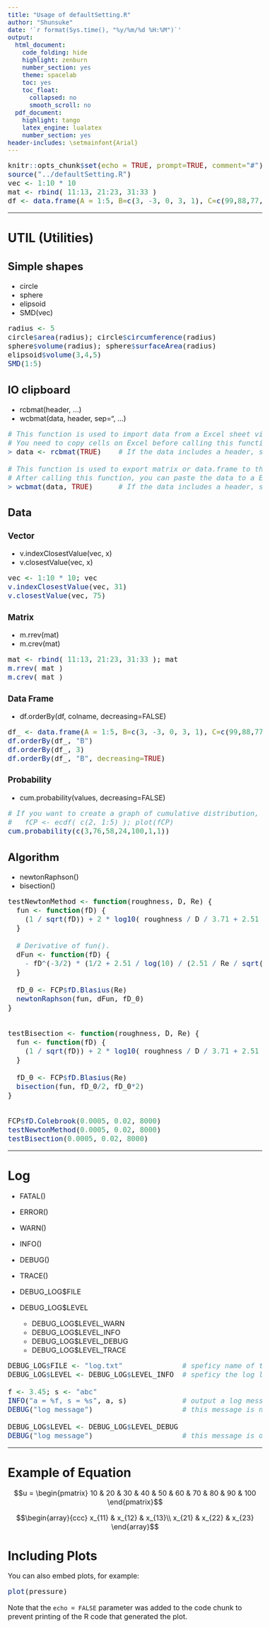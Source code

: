 ---
title: "Usage of defaultSetting.R"
author: "Shunsuke"
date: '`r format(Sys.time(), "%y/%m/%d %H:%M")`'
output:
  html_document:
    code_folding: hide
    highlight: zenburn
    number_section: yes
    theme: spacelab
    toc: yes
    toc_float:
      collapsed: no
      smooth_scroll: no
  pdf_document:
    highlight: tango
    latex_engine: lualatex
    number_section: yes
header-includes: \setmainfont{Arial}
---


<style type="text/css">

body{ /* Normal  */
  font-size: 16px;
  #font-family: Verdana, Helvetica, Arial, sans-serif;
  #color: #456788;
  color: "#090909";
}

h1 {
  font-size: 28px;
  font-weight: bold;
  color: "#030303";
}
h2 {
  font-size: 24px;
  font-weight: bold;
  font-color: "#030303";
}

code.r {
  font-size: 16px;
  #background-color: #eeeeee;
} 

</style>


\fontsize{12}{16} 

```{r setup, include=FALSE}
knitr::opts_chunk$set(echo = TRUE, prompt=TRUE, comment="#")
source("../defaultSetting.R")
vec <- 1:10 * 10
mat <- rbind( 11:13, 21:23, 31:33 )
df <- data.frame(A = 1:5, B=c(3, -3, 0, 3, 1), C=c(99,88,77,66,55))
```

---

# UTIL (Utilities) 

## Simple shapes

* circle
* sphere
* elipsoid
* SMD(vec)


```{r collapse=TRUE}
radius <- 5
circle$area(radius); circle$circumference(radius)
sphere$volume(radius); sphere$surfaceArea(radius)
elipsoid$volume(3,4,5)
SMD(1:5)
```

## IO clipboard

* rcbmat(header, ...)
* wcbmat(data, header, sep="\t", ...)

```{r, eval=FALSE, prompt=FALSE}
# This function is used to import data from a Excel sheet via the clipboard. 
# You need to copy cells on Excel before calling this function. 
> data <- rcbmat(TRUE)    # If the data includes a header, set "TRUE". 

# This function is used to export matrix or data.frame to the clipboard.
# After calling this function, you can paste the data to a Excel sheet.
> wcbmat(data, TRUE)      # If the data includes a header, set "TRUE". 
```

## Data

### Vector

* v.indexClosestValue(vec, x)
* v.closestValue(vec, x)

```{r collapse=TRUE}
vec <- 1:10 * 10; vec
v.indexClosestValue(vec, 31)
v.closestValue(vec, 75)
```

### Matrix

* m.rrev(mat)
* m.crev(mat)

```{r collapse=TRUE, prompt=TRUE}
mat <- rbind( 11:13, 21:23, 31:33 ); mat
m.rrev( mat )
m.crev( mat )
```

### Data Frame

* df.orderBy(df, colname, decreasing=FALSE)

```{r df, collapse=TRUE, prompt=TRUE}
df_ <- data.frame(A = 1:5, B=c(3, -3, 0, 3, 1), C=c(99,88,77,66,55)); df_
df.orderBy(df_, "B")
df.orderBy(df_, 3)
df.orderBy(df_, "B", decreasing=TRUE)
```

### Probability

* cum.probability(values, decreasing=FALSE)

```{r, collapse=TRUE}
# If you want to create a graph of cumulative distribution, you should use ecdf() function.
#   fCP <- ecdf( c(2, 1:5) ); plot(fCP)
cum.probability(c(3,76,58,24,100,1,1))
```

## Algorithm

* newtonRaphson()
* bisection()

```{r collapse=TRUE, prompt=TRUE}
testNewtonMethod <- function(roughness, D, Re) {
  fun <- function(fD) {
    (1 / sqrt(fD)) + 2 * log10( roughness / D / 3.71 + 2.51 / Re / sqrt(fD))
  }
  
  # Derivative of fun().
  dFun <- function(fD) {
    - fD^(-3/2) * (1/2 + 2.51 / log(10) / (2.51 / Re / sqrt(fD) + roughness / 3.71 / D) / Re)
  }
  
  fD_0 <- FCP$fD.Blasius(Re)
  newtonRaphson(fun, dFun, fD_0)
}


testBisection <- function(roughness, D, Re) {
  fun <- function(fD) {
    (1 / sqrt(fD)) + 2 * log10( roughness / D / 3.71 + 2.51 / Re / sqrt(fD))
  }
  
  fD_0 <- FCP$fD.Blasius(Re)
  bisection(fun, fD_0/2, fD_0*2)
}


FCP$fD.Colebrook(0.0005, 0.02, 8000)
testNewtonMethod(0.0005, 0.02, 8000)
testBisection(0.0005, 0.02, 8000)
```


---

# Log

* FATAL()
* ERROR()
* WARN()
* INFO()
* DEBUG()
* TRACE()
* DEBUG_LOG$FILE
* DEBUG_LOG$LEVEL

    * DEBUG_LOG$LEVEL_WARN
    * DEBUG_LOG$LEVEL_INFO
    * DEBUG_LOG$LEVEL_DEBUG
    * DEBUG_LOG$LEVEL_TRACE

```{r eval=FALSE}
DEBUG_LOG$FILE <- "log.txt"              # speficy name of the log file.
DEBUG_LOG$LEVEL <- DEBUG_LOG$LEVEL_INFO  # speficy the log level.

f <- 3.45; s <- "abc"
INFO("a = %f, s = %s", a, s)             # output a log message.
DEBUG("log message")                     # this message is not outputed.

DEBUG_LOG$LEVEL <- DEBUG_LOG$LEVEL_DEBUG
DEBUG("log message")                     # this message is outputed.
```


---





# Example of Equation


$$u = \begin{pmatrix} 10 & 20 & 30 & 40 & 50 & 60 & 70 & 80 & 90 & 100 \end{pmatrix}$$

$$\begin{array}{ccc}
x_{11} & x_{12} & x_{13}\\
x_{21} & x_{22} & x_{23}
\end{array}$$


# Including Plots

You can also embed plots, for example:

```{r pressure, echo=FALSE}
plot(pressure)
```

Note that the `echo = FALSE` parameter was added to the code chunk to prevent printing of the R code that generated the plot.
